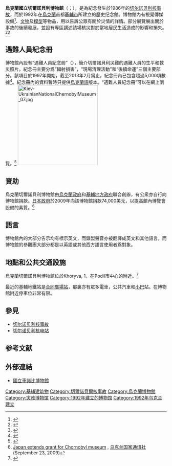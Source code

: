 {{Coord|50|27|59|N|30|31|2|E|display=title|region:UK_type:landmark}}
{{noteTA
|1=zh-cn:切尔诺贝利; zh-hk:切爾諾貝利; zh-tw:車諾比;
}}
{{Infobox Museum
 |name          = 烏克蘭國立切爾諾貝利博物館
 |native_name      = Український національний музей "Чорнобиль"{{uk icon}}
 |native_name_lang = ukr
 |image         = Kiev-UkrainianNationalChernobylMuseum 02.jpg
 |imagesize     = 300
 |caption       = 博物館的外牆及館外展示的車輛
 |alt           = 
 |map_type      = Ukraine
 |map_caption   = 在[[烏克蘭|烏克蘭]]的位置
 |map_alt       = 
 |latitude      = 50.466389
 |longitude     = 30.517222
 |established   = {{date|1992年4月26日|dmy}}<ref>{{Cite web|title=Ukrainian National Chornobyl Museum » About us|url=http://chornobylmuseum.kiev.ua/en/about-us/|accessdate=2019-07-23|archive-date=2020-08-09|archive-url=https://web.archive.org/web/20200809083029/http://chornobylmuseum.kiev.ua/en/about-us/|dead-url=no}}</ref>
 |dissolved     = 
 |location      = {{UKR}}[[基輔市|基輔市]] provulok Khoryva, 1 (провул. Хорива, 1)
 |type          = [[災害|災難]][[博物馆|纪念館]]
 |collection    = 約7,000多件館藏
 |visitors      = 
 |director      = Ivan Gladush
 |curator       = 
 |website       = {{URL|http://chornobylmuseum.kiev.ua/}}
}}

'''烏克蘭國立切爾諾貝利博物館'''（{{lang-uk|Український національний музей "Чорнобиль"}}；{{lang-en|Ukrainian National Chornobyl Museum}}），是為紀念發生於1986年的[[切尔诺贝利核事故|切尔诺贝利核事故]]，而於1992年在[[烏克蘭|烏克蘭]]首都[[基輔市|基輔市]]所建立的歷史纪念館。博物館內有視覺傳媒設備<ref>{{cite web |url=http://www.chornobylmuseum.kiev.ua/index.php?option=com_content&view=article&id=3&Itemid=11&lang=en |title=Virtual Tour |publisher=Chornobylmuseum.kiev.ua |date= |accessdate=2013-12-17 |archive-date=2013-12-17 |archive-url=https://web.archive.org/web/20131217221630/http://www.chornobylmuseum.kiev.ua/index.php?option=com_content&view=article&id=3&Itemid=11&lang=en |dead-url=no }}</ref>、[[文物|文物]]及[[模型|模型]]等物品，用以告訴公眾有關於災情的詳情。部分展覽展出關於事故的後續發展，並設有專區講述該場核災對於當地居民生活造成的影響和損失。<ref>{{cite web |url=http://www.chornobylmuseum.kiev.ua/index.php?option=com_content&view=article&id=5&Itemid=11&lang=en |title=Educational programs of the museum |publisher=Chornobylmuseum.kiev.ua |date= |accessdate=2013-12-17 |archive-date=2013-12-17 |archive-url=https://web.archive.org/web/20131217221633/http://www.chornobylmuseum.kiev.ua/index.php?option=com_content&view=article&id=5&Itemid=11&lang=en |dead-url=no }}</ref><ref>{{cite web |url=http://www.chornobylmuseum.kiev.ua/index.php?option=com_content&view=article&id=1&Itemid=11&lang=en |title=About Us |publisher=Chornobylmuseum.kiev.ua |date= |accessdate=2013-12-17 |archive-date=2013-12-17 |archive-url=https://web.archive.org/web/20131217224705/http://www.chornobylmuseum.kiev.ua/index.php?option=com_content&view=article&id=1&Itemid=11&lang=en |dead-url=no }}</ref>

==遇難人員紀念冊==
博物館內設有“遇難人員紀念冊”（{{lang-uk|Книга пам'яті|Knyga Pamyati}}），簡介切爾諾貝利災難的遇難人員的生平和救災照片。紀念冊主要分爲“輻射損害”，“現場清理活動”和“後續命運”三個主要部分。該項目於1997年開始，截至2013年2月爲止，紀念冊內已包含超過5,000項數據<ref>{{cite web |url=http://www.chornobylmuseum.kiev.ua/index.php?option=com_content&view=article&id=8&lang=en |title=Memory - the National Museum "Chernobyl" |publisher=Chornobylmuseum.kiev.ua |date= |accessdate=2013-12-17 |archive-date=2013-12-17 |archive-url=https://web.archive.org/web/20131217221746/http://www.chornobylmuseum.kiev.ua/index.php?option=com_content&view=article&id=8&lang=en |dead-url=no }}</ref>。紀念冊內的資料暫時只提供[[烏克蘭語|烏克蘭語]]版本。“遇難人員紀念冊”可以在網上瀏覽。<ref>{{cite web |url=http://memory.chornobylmuseum.kiev.ua/ |title=База даних учасників ліквідації аварії на ЧАЕС |publisher=Memory.chornobylmuseum.kiev.ua |date= |accessdate=2013-12-17 |archive-date=2021-01-12 |archive-url=https://web.archive.org/web/20210112050028/http://memory.chornobylmuseum.kiev.ua/ |dead-url=no }}</ref>
[[File:Kiev-UkrainianNationalChernobylMuseum_07.jpg|250px]]

==資助==
烏克蘭切爾諾貝利博物館由[[烏克蘭政府|烏克蘭政府]]和[[基輔地方政府|基輔地方政府]]聯合創辦，有公衆亦自行向博物館捐款。[[日本政府|日本政府]]於2009年向該博物館捐款74,000美元，以提高館內博覽會設備的素質。<ref>[http://www.ukrinform.ua/eng/order/?id=170409 Japan extends grant for Chornobyl museum] {{Wayback|url=http://www.ukrinform.ua/eng/order/?id=170409 |date=20110716162616 }}, [[乌克兰国家通讯社|乌克兰国家通讯社]] (September 23, 2009)</ref>

==語言==
博物館內的大部分告示均有標示英文，而錄製聲音亦被翻譯成英文和其他語言。而博物館的參觀團大部分都是以英語或其他西方語言使用者爲對象。

==地點和公共交通設施==
烏克蘭切爾諾貝利博物館位於Khoryva, 1，在Podil市中心的附近。<ref>{{cite web |url=http://www.chornobylmuseum.kiev.ua/index.php?option=com_content&view=article&id=2&Itemid=2&lang=en |title=Contacts - Національний музей "Чорнобиль" |publisher=Chornobylmuseum.kiev.ua |date= |accessdate=2013-12-17 |archive-date=2013-12-17 |archive-url=https://web.archive.org/web/20131217221834/http://www.chornobylmuseum.kiev.ua/index.php?option=com_content&view=article&id=2&Itemid=2&lang=en |dead-url=no }}</ref>

最近的基輔地鐵站是[[合同廣場站|合同廣場站]]，那裏亦有眾多電車，公共汽車和[[蘇式小巴|小巴]]站。在博物館附近停車位非常有限。

==參見==
* [[切尔诺贝利核事故|切尔诺贝利核事故]]
* [[切尔诺贝利核电站|切尔诺贝利核电站]]

==参考文献==
{{reflist}}

==外部連結==
{{commonscat|Ukrainian National Chernobyl Museum}}
* [http://chornobylmuseum.kiev.ua/ 國立車諾比博物館]{{Webarchive|url=https://archive.is/20130419183816/http://chornobylmuseum.kiev.ua/ |date=2013-04-19 }}{{en icon}}{{uk icon}}{{ru icon}}{{ja icon}}

[[Category:基辅建筑物|Category:基辅建筑物]]
[[Category:切爾諾貝爾核事故|Category:切爾諾貝爾核事故]]
[[Category:烏克蘭博物館|Category:烏克蘭博物館]]
[[Category:灾难博物馆|Category:灾难博物馆]]
[[Category:1992年建立的博物馆|Category:1992年建立的博物馆]]
[[Category:1992年乌克兰建立|Category:1992年乌克兰建立]]